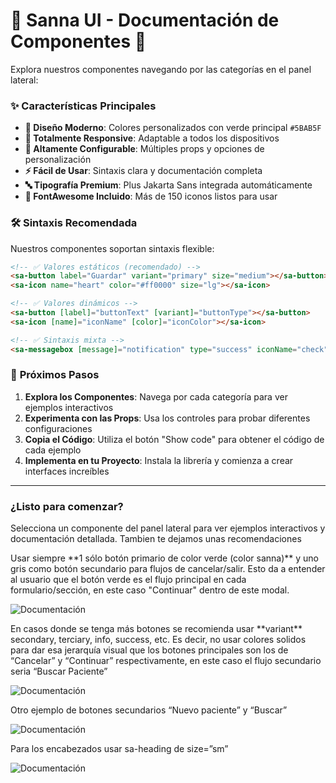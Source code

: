 
<Meta title="Introducción" />

# 🎨 Sanna UI - Documentación de Componentes 🚀


Explora nuestros componentes navegando por las categorías en el panel lateral:

### ✨ **Características Principales**

- **🎨 Diseño Moderno**: Colores personalizados con verde principal `#5BAB5F`
- **📱 Totalmente Responsive**: Adaptable a todos los dispositivos
- **🔧 Altamente Configurable**: Múltiples props y opciones de personalización
- **⚡ Fácil de Usar**: Sintaxis clara y documentación completa
- **🔤 Tipografía Premium**: Plus Jakarta Sans integrada automáticamente
- **🎯 FontAwesome Incluido**: Más de 150 iconos listos para usar

### 🛠️ **Sintaxis Recomendada**

Nuestros componentes soportan sintaxis flexible:

```html
<!-- ✅ Valores estáticos (recomendado) -->
<sa-button label="Guardar" variant="primary" size="medium"></sa-button>
<sa-icon name="heart" color="#ff0000" size="lg"></sa-icon>

<!-- ✅ Valores dinámicos -->
<sa-button [label]="buttonText" [variant]="buttonType"></sa-button>
<sa-icon [name]="iconName" [color]="iconColor"></sa-icon>

<!-- ✅ Sintaxis mixta -->
<sa-messagebox [message]="notification" type="success" iconName="check"></sa-messagebox>
```

### 🎯 **Próximos Pasos**

1. **Explora los Componentes**: Navega por cada categoría para ver ejemplos interactivos
2. **Experimenta con las Props**: Usa los controles para probar diferentes configuraciones
3. **Copia el Código**: Utiliza el botón "Show code" para obtener el código de cada ejemplo
4. **Implementa en tu Proyecto**: Instala la librería y comienza a crear interfaces increíbles

---

<div style={{
  textAlign: 'center',
  padding: '1.5rem',
  background: '#f8f9fa',
  borderRadius: '0.375rem',
  marginTop: '2rem'
}}>
  <h3 style={{ color: '#5BAB5F', margin: '0 0 0.5rem' }}>
    ¿Listo para comenzar?
  </h3>
  <p style={{ margin: 0, color: '#6c757d' }}>
    Selecciona un componente del panel lateral para ver ejemplos interactivos y documentación detallada. Tambien te dejamos unas recomendaciones
  </p>
</div>

<p>
Usar siempre **<span style={{color: '#36AD55'}}>1 sólo botón primario de color verde (color sanna)</span>** y uno gris como botón secundario para flujos de cancelar/salir. Esto da a entender al usuario que el botón verde es el flujo principal en cada formulario/sección, en este caso "Continuar" dentro de este modal.
</p>

<div style={{ textAlign: 'center' }}>
  <img src="doc1.jpg" alt="Documentación" style={{ maxWidth: '100%', height: 'auto', marginTop: '1rem' }} />
</div>



<p style={{ marginTop: '4rem' }}>
En casos donde se tenga más botones se recomienda usar **variant** secondary, terciary, info, success, etc. Es decir, no usar colores solidos para dar esa jerarquía visual que los botones principales son los de “Cancelar” y “Continuar” respectivamente, en este caso el flujo secundario seria “Buscar Paciente”
</p>

<div style={{ textAlign: 'center' }}>
  <img src="doc2.jpg" alt="Documentación" style={{ maxWidth: '100%', height: 'auto', marginTop: '1rem' }} />
</div>


<p style={{ marginTop: '4rem' }}>
Otro ejemplo de botones secundarios “Nuevo paciente” y “Buscar”
</p>

<div style={{ textAlign: 'center' }}>
  <img src="doc3.jpg" alt="Documentación" style={{ maxWidth: '100%', height: 'auto', marginTop: '1rem' }} />
</div>


<p style={{ marginTop: '4rem' }}>
Para los encabezados usar sa-heading de size=”sm”
</p>

<div style={{ textAlign: 'center' }}>
  <img src="doc4.jpg" alt="Documentación" style={{ maxWidth: '100%', height: 'auto', marginTop: '1rem' }} />
</div>
